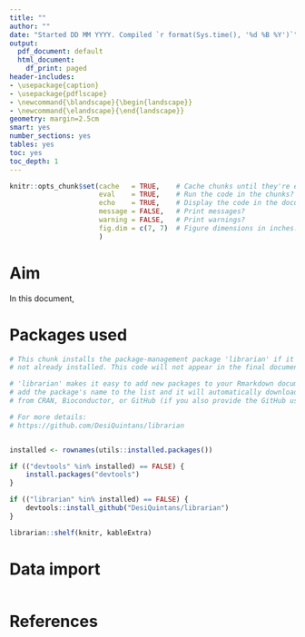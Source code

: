 ```yaml
---
title: ""
author: ""
date: "Started DD MM YYYY. Compiled `r format(Sys.time(), '%d %B %Y')`"
output:
  pdf_document: default
  html_document:
    df_print: paged
header-includes:
- \usepackage{caption}
- \usepackage{pdflscape}
- \newcommand{\blandscape}{\begin{landscape}}
- \newcommand{\elandscape}{\end{landscape}}
geometry: margin=2.5cm
smart: yes
number_sections: yes
tables: yes
toc: yes
toc_depth: 1
---
```


\pagebreak

```r
knitr::opts_chunk$set(cache   = TRUE,    # Cache chunks until they're edited?
                      eval    = TRUE,    # Run the code in the chunks?
                      echo    = TRUE,    # Display the code in the document?
                      message = FALSE,   # Print messages?
                      warning = FALSE,   # Print warnings?
                      fig.dim = c(7, 7)  # Figure dimensions in inches.
                      )
```



# Aim

In this document, 



# Packages used

```r
# This chunk installs the package-management package 'librarian' if it is 
# not already installed. This code will not appear in the final document.

# 'librarian' makes it easy to add new packages to your Rmarkdown document; just
# add the package's name to the list and it will automatically download the package
# from CRAN, Bioconductor, or GitHub (if you also provide the GitHub username). 

# For more details: 
# https://github.com/DesiQuintans/librarian


installed <- rownames(utils::installed.packages())

if (("devtools" %in% installed) == FALSE) {
    install.packages("devtools")
}

if (("librarian" %in% installed) == FALSE) {
    devtools::install_github("DesiQuintans/librarian")
}
```


```r
librarian::shelf(knitr, kableExtra)
```



# Data import

```r

```



# References


